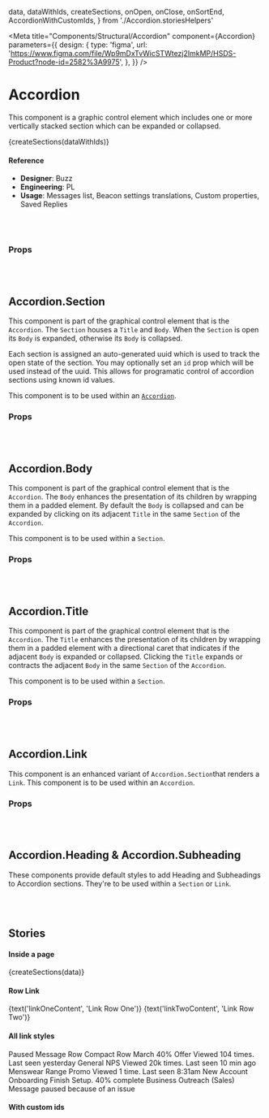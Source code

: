   data,
  dataWithIds,
  createSections,
  onOpen,
  onClose,
  onSortEnd,
  AccordionWithCustomIds,
} from './Accordion.storiesHelpers'

<Meta
  title="Components/Structural/Accordion"
  component={Accordion}
  parameters={{
    design: {
      type: 'figma',
      url:
        'https://www.figma.com/file/Wp9mDxTvWicSTWtezj2ImkMP/HSDS-Product?node-id=2582%3A9975',
    },
  }}
/>

# Accordion

This component is a graphic control element which includes one or more
vertically stacked section which can be expanded or collapsed.

<Canvas>
  <Story name="default">
    <Accordion
      distance={number('distance', 5)}
      isSortable={boolean('isSortable', false)}
      isSeamless={boolean('isSeamless', false)}
      allowMultiple={boolean('allowMultiple', false)}
      pressDelay={number('pressDelay', 300)}
      onOpen={onOpen}
      onClose={onClose}
      onSortEnd={onSortEnd}
      size={select(
        'Sizes',
        { extraSmall: 'xs', small: 'sm', medium: 'md', large: 'lg' },
        'md'
      )}
      openSectionIds={array('openSectionIds', [])}
    >
      {createSections(dataWithIds)}
    </Accordion>
  </Story>
</Canvas>

#### Reference

- **Designer**: Buzz
- **Engineering**: PL
- **Usage**: Messages list, Beacon settings translations, Custom properties, Saved Replies

<br />
<br />

### Props

<ArgsTable of={Accordion} />

<br />
<br />

## Accordion.Section

This component is part of the graphical control element that is the `Accordion`.
The `Section` houses a `Title` and `Body`. When the `Section` is open its
`Body` is expanded, otherwise its `Body` is collapsed.

Each section is assigned an auto-generated uuid which is used to track the
open state of the section. You may optionally set an `id` prop which will be
used instead of the uuid. This allows for programatic control of accordion
sections using known id values.

This component is to be used within an [`Accordion`](./Accordion.md).

### Props

<ArgsTable of={Accordion.Section} />

<br />
<br />

## Accordion.Body

This component is part of the graphical control element that is the `Accordion`.
The `Body` enhances the presentation of its children by wrapping them in a
padded element. By default the `Body` is collapsed and can be expanded by
clicking on its adjacent `Title` in the same `Section` of the `Accordion`.

This component is to be used within a `Section`.

### Props

<ArgsTable of={Accordion.Body} />

<br />
<br />

## Accordion.Title

This component is part of the graphical control element that is the `Accordion`.
The `Title` enhances the presentation of its children by wrapping them in a
padded element with a directional caret that indicates if the adjacent `Body`
is expanded or collapsed. Clicking the `Title` expands or contracts the adjacent
`Body` in the same `Section` of the `Accordion`.

This component is to be used within a `Section`.

### Props

<ArgsTable of={Accordion.Title} />

<br />
<br />

## Accordion.Link

This component is an enhanced variant of `Accordion.Section`that renders a `Link`.
This component is to be used within an `Accordion`.

### Props

<ArgsTable of={Accordion.Link} />

<br />
<br />

## Accordion.Heading & Accordion.Subheading

These components provide default styles to add Heading and Subheadings to Accordion sections.
They're to be used within a `Section` or `Link`.

<br />
<br />

## Stories

#### Inside a page

<Canvas>
  <Story name="Inside a page">
    <Page>
      <Page.Card>
        <Page.Header subtitle="Inside a page" />
        <Accordion
          distance={number('distance', 5)}
          isSortable={boolean('isSortable', false)}
          isSeamless={boolean('isSeamless', false)}
          allowMultiple={boolean('allowMultiple', false)}
          pressDelay={number('pressDelay', 300)}
          onSortEnd={onSortEnd}
          size={select(
            'Sizes',
            { extraSmall: 'xs', small: 'sm', medium: 'md', large: 'lg' },
            'md'
          )}
        >
          {createSections(data)}
        </Accordion>
      </Page.Card>
    </Page>
  </Story>
</Canvas>

#### Row Link

<Canvas>
  <Story name="Row Link">
    <Page>
      <Page.Card>
        <Accordion
          distance={number('distance', 5)}
          isSortable={boolean('isSortable', false)}
          isSeamless={boolean('isSeamless', true)}
          allowMultiple={boolean('allowMultiple', false)}
          pressDelay={number('pressDelay', 300)}
          onSortEnd={onSortEnd}
          size={select(
            'Sizes',
            { extraSmall: 'xs', small: 'sm', medium: 'md', large: 'lg' },
            'md'
          )}
        >
          <Accordion.Link to="/">
            <Text truncate weight={500}>
              {text('linkOneContent', 'Link Row One')}
            </Text>
          </Accordion.Link>
          <Accordion.Link to="/">
            <Text truncate weight={500}>
              {text('linkTwoContent', 'Link Row Two')}
            </Text>
          </Accordion.Link>
        </Accordion>
      </Page.Card>
    </Page>
  </Story>
</Canvas>

#### All link styles

<Canvas>
  <Story name="All link styles">
    <Page>
      <Page.Card>
        <Accordion
          distance={number('distance', 5)}
          isSortable={boolean('isSortable', true)}
          allowMultiple={boolean('allowMultiple', false)}
          pressDelay={number('pressDelay', 300)}
          onSortEnd={onSortEnd}
          size={select(
            'Sizes',
            {
              extraSmall: 'xs',
              small: 'sm',
              medium: 'md',
              large: 'lg',
              extraLarge: 'xl',
            },
            'xl'
          )}
        >
          <Accordion.Link to="/" isCompact>
            <Accordion.Heading muted>Paused Message Row</Accordion.Heading>
          </Accordion.Link>
          <Accordion.Link to="/" isCompact>
            <Accordion.Heading>Compact Row</Accordion.Heading>
          </Accordion.Link>
          <Accordion.Link to="/">
            <Accordion.Heading>March 40% Offer</Accordion.Heading>
            <Accordion.Subheading>
              Viewed 104 times. Last seen yesterday
            </Accordion.Subheading>
          </Accordion.Link>
          <Accordion.Link to="/">
            <Accordion.Heading>General NPS</Accordion.Heading>
            <Accordion.Subheading>
              Viewed 20k times. Last seen 10 min ago
            </Accordion.Subheading>
          </Accordion.Link>
          <Accordion.Link to="/">
            <Accordion.Heading>Menswear Range Promo</Accordion.Heading>
            <Accordion.Subheading>
              Viewed 1 time. Last seen 8:31am
            </Accordion.Subheading>
          </Accordion.Link>
          <Accordion.Link to="/" status="info" badge="Incomplete">
            <Accordion.Heading>New Account Onboarding</Accordion.Heading>
            <Accordion.Subheading>
              <span className="is-highlighted">Finish Setup. </span>
              <span>40% complete</span>
            </Accordion.Subheading>
          </Accordion.Link>
          <Accordion.Link to="/" status="error" badge="Paused">
            <Accordion.Heading>Business Outreach (Sales)</Accordion.Heading>
            <Accordion.Subheading>
              <span className="is-highlighted">
                Message paused because of an issue
              </span>
            </Accordion.Subheading>
          </Accordion.Link>
        </Accordion>
      </Page.Card>
    </Page>
  </Story>
</Canvas>

#### With custom ids

<Canvas>
  <Story name="Custom-Ids">
    <Page>
      <Page.Card>
        <AccordionWithCustomIds />
      </Page.Card>
    </Page>
  </Story>
</Canvas>
